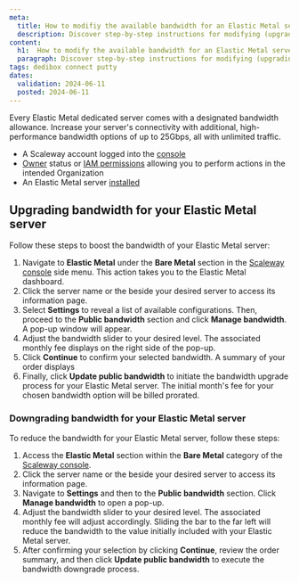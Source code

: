 ```yaml
---
meta:
  title: How to modifiy the available bandwidth for an Elastic Metal server
  description: Discover step-by-step instructions for modifying (upgrading or downgrading) the available bandwidth for your Elastic Metal server.
content:
  h1:  How to modify the available bandwidth for an Elastic Metal server
  paragraph: Discover step-by-step instructions for modifying (upgrading or downgrading) the available bandwidth for your Elastic Metal server.
tags: dedibox connect putty
dates:
  validation: 2024-06-11
  posted: 2024-06-11
---
```


Every Elastic Metal dedicated server comes with a designated bandwidth allowance. Increase your server's connectivity with additional, high-performance bandwidth options of up to 25Gbps, all with unlimited traffic.

<Macro id="requirements" />

- A Scaleway account logged into the [console](https://console.scaleway.com)
- [Owner](/identity-and-access-management/iam/concepts/#owner) status or [IAM permissions](/identity-and-access-management/iam/concepts/#permission) allowing you to perform actions in the intended Organization
- An Elastic Metal server [installed](/bare-metal/elastic-metal/quickstart/#how-to-create-an-elastic-metal-server)

## Upgrading bandwidth for your Elastic Metal server

Follow these steps to boost the bandwidth of your Elastic Metal server:

1. Navigate to **Elastic Metal** under the **Bare Metal** section in the [Scaleway console](https://console.scaleway.com) side menu. This action takes you to the Elastic Metal dashboard.
2. Click the server name or the <Icon name="more" /> beside your desired server to access its information page.
3. Select **Settings** to reveal a list of available configurations. Then, proceed to the **Public bandwidth** section and click **Manage bandwidth**. A pop-up window will appear.
4. Adjust the bandwidth slider to your desired level. The associated monthly fee displays on the right side of the pop-up.
5. Click **Continue** to confirm your selected bandwidth. A summary of your order displays
6. Finally, click **Update public bandwidth** to initiate the bandwidth upgrade process for your Elastic Metal server.
    <Message type="note">
      The initial month's fee for your chosen bandwidth option will be billed prorated.
    </Message>

### Downgrading bandwidth for your Elastic Metal server

To reduce the bandwidth for your Elastic Metal server, follow these steps:

1. Access the **Elastic Metal** section within the **Bare Metal** category of the [Scaleway console](https://console.scaleway.com).
2. Click the server name or the <Icon name="more" /> beside your desired server to access its information page.
3. Navigate to **Settings** and then to the **Public bandwidth** section. Click **Manage bandwidth** to open a pop-up.
4. Adjust the bandwidth slider to your desired level. The associated monthly fee will adjust accordingly.
    <Message type="tip">
      Sliding the bar to the far left will reduce the bandwidth to the value initially included with your Elastic Metal server.
    </Message>
5. After confirming your selection by clicking **Continue**, review the order summary, and then click **Update public bandwidth** to execute the bandwidth downgrade process.